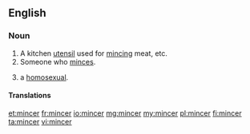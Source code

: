 ==English==

===Noun===
{{en-noun}}

# A kitchen [[utensil]] used for [[mince|mincing]] meat, etc.
# Someone who [[mince|minces]].
# {{context|British|slang|derogatory|lang=en}} a [[homosexual]].

====Translations====
{{trans-see|a kitchen utensil used for mincing meat|meatgrinder}}

[[et:mincer]]
[[fr:mincer]]
[[io:mincer]]
[[mg:mincer]]
[[my:mincer]]
[[pl:mincer]]
[[fi:mincer]]
[[ta:mincer]]
[[vi:mincer]]